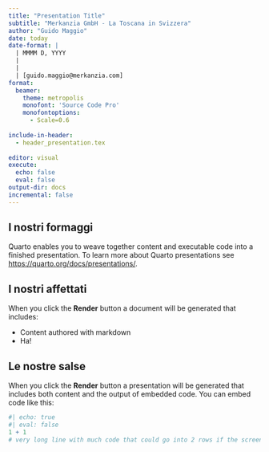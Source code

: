 ```yaml
---
title: "Presentation Title"
subtitle: "Merkanzia GmbH - La Toscana in Svizzera"
author: "Guido Maggio"
date: today
date-format: |
  | MMMM D, YYYY
  |
  |
  | [guido.maggio@merkanzia.com]
format:
  beamer:
    theme: metropolis
    monofont: 'Source Code Pro'
    monofontoptions: 
      - Scale=0.6
    
include-in-header:
  - header_presentation.tex
  
editor: visual
execute: 
  echo: false
  eval: false
output-dir: docs
incremental: false
---
```


## I nostri formaggi

Quarto enables you to weave together content and executable code into a finished presentation. To learn more about Quarto presentations see <https://quarto.org/docs/presentations/>.

## I nostri affettati

When you click the **Render** button a document will be generated that includes:

-   Content authored with markdown
-   Ha!

## Le nostre salse

When you click the **Render** button a presentation will be generated that includes both content and the output of embedded code. You can embed code like this:

```r
#| echo: true
#| eval: false
1 + 1
# very long line with much code that could go into 2 rows if the screen is not large enough, if the font size is small, it would go beyond the right margin
```
